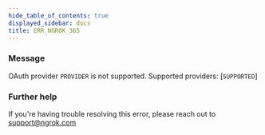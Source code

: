 ```yaml
---
hide_table_of_contents: true
displayed_sidebar: docs
title: ERR_NGROK_365
---
```




### Message

OAuth provider `PROVIDER` is not supported. Supported providers: [`SUPPORTED`]

<ErrorDetails error="err_ngrok_365" />

### Further help

If you're having trouble resolving this error, please reach out to [support@ngrok.com](mailto:support@ngrok.com?subject=Help%20with%20ERR_NGROK_365)
